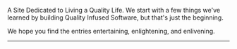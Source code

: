 <AuthorBanner />

A Site Dedicated to Living a Quality Life. We start with a few things we've learned by building Quality Infused Software, but that's just the beginning.

We hope you find the entries entertaining, enlightening, and enlivening. 

---

<FeedSearch />
<Tags />
<FeedItems />
